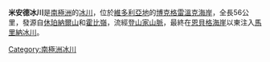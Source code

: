 {{coord|73|16|S|166|55|E|type:glacier_region:AQ_source:GNIS|display=title}}

'''米安德冰川'''是[[南極洲|南極洲]]的[[冰川|冰川]]，位於[[維多利亞地|維多利亞地]]的[[博克格雷溫克海岸|博克格雷溫克海岸]]，全長56公里，發源自[[休珀納爾山|休珀納爾山]]和[[霍比嶺|霍比嶺]]，流經[[登山家山脈|登山家山脈]]，最終在[[恩貝格海崖|恩貝格海崖]]以東注入[[馬里納冰川|馬里納冰川]]。

{{DEFAULTSORT:Meander Glacier}}
[[Category:南極洲冰川|Category:南極洲冰川]]


{{BorchgrevinkCoast-geo-stub}}